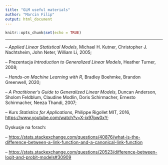 ```yaml
---
title: "GLM useful materials"
author: "Marcin Filip"
output: html_document
---
```


```r
knitr::opts_chunk$set(echo = TRUE)
```

***
  
-- *Applied Linear Statistical Models*, Michael H. Kutner, Christopher J. Nachtsheim, John Neter, William Li, 2005;
  
-- Prezentacja *Introduction to Generalized Linear Models*, Heather Turner, 2008;  
  
-- *Hands-on Machine Learning with R*, Bradley Boehmke, Brandon Greenwell, 2020;  
  
-- *A Practitioner's Guide to Generalized Linear Models*, Duncan Anderson, Sholom Feldblum, Claudine Modlin, Doris Schirmacher, Ernesto Schirmacher, Neeza Thandi, 2007;  
  
-- Kurs *Statistics for Applications*, Philippe Rigollet MIT, 2016, <https://www.youtube.com/watch?v=X-ix97pw0xY>;  
  
Dyskusje na forach:  
  
  -- <https://stats.stackexchange.com/questions/40876/what-is-the-difference-between-a-link-function-and-a-canonical-link-function>  
  
  -- <https://stats.stackexchange.com/questions/20523/difference-between-logit-and-probit-models#30909>  

